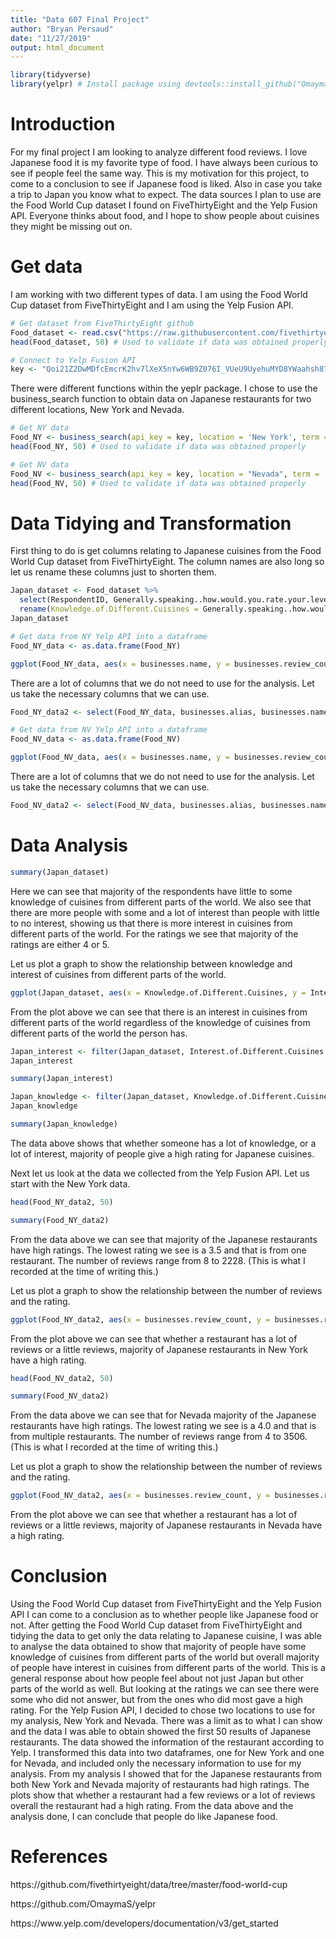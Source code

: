 ---
title: "Data 607 Final Project"
author: "Bryan Persaud"
date: "11/27/2019"
output: html_document
---

```{r}
library(tidyverse)
library(yelpr) # Install package using devtools::install_github("OmaymaS/yelpr")
```

# Introduction

For my final project I am looking to analyze different food reviews. I love Japanese food it is my favorite type of food. I have always been curious to see if people feel the same way. This is my motivation for this project, to come to a conclusion to see if Japanese food is liked. Also in case you take a trip to Japan you know what to expect. The data sources I plan to use are the Food World Cup dataset I found on FiveThirtyEight and the Yelp Fusion API.  Everyone thinks about food, and I hope to show people about cuisines they might be missing out on. 


# Get data 

I am working with two different types of data. I am using the Food World Cup dataset from FiveThirtyEight and I am using the Yelp Fusion API.

```{r}
# Get dataset from FiveThirtyEight github
Food_dataset <- read.csv("https://raw.githubusercontent.com/fivethirtyeight/data/master/food-world-cup/food-world-cup-data.csv", na.strings = c("", "N/A"))
head(Food_dataset, 50) # Used to validate if data was obtained properly
```

```{r}
# Connect to Yelp Fusion API
key <- "Qoi21Z2DwMDfcEmcrK2hv7lXeX5nYw6WB9Z076I_VUeU9UyehuMYD8YWaahsh87AEUzZah1xqDJxDIwVyHzPMbxIoou3S5RocQ5KGntB-SXsQQngkLGDcI69BhHOXXYx"
```

There were different functions within the yeplr package. I chose to use the business_search function to obtain data on Japanese restaurants for two different locations, New York and Nevada.

```{r}
# Get NY data
Food_NY <- business_search(api_key = key, location = 'New York', term = 'Japanese', limit = 50)
head(Food_NY, 50) # Used to validate if data was obtained properly
```

```{r}
# Get NV data
Food_NV <- business_search(api_key = key, location = "Nevada", term = 'Japanese', limit = 50)
head(Food_NV, 50) # Used to validate if data was obtained properly
```


# Data Tidying and Transformation

First thing to do is get columns relating to Japanese cuisines from the Food World Cup dataset from FiveThirtyEight. The column names are also long so let us rename these columns just to shorten them.

```{r}
Japan_dataset <- Food_dataset %>%
  select(RespondentID, Generally.speaking..how.would.you.rate.your.level.of.knowledgeÊof.cuisines.from.different.parts.of.the.world., How.much..if.at.all..are.you.interested.in.cuisines.from.different.parts.of.the.world., Please.rate.how.much.you.like.the.traditional.cuisine.of.Japan.) %>%
  rename(Knowledge.of.Different.Cuisines = Generally.speaking..how.would.you.rate.your.level.of.knowledgeÊof.cuisines.from.different.parts.of.the.world., Interest.of.Different.Cuisines = How.much..if.at.all..are.you.interested.in.cuisines.from.different.parts.of.the.world., Japanese.Cuisine.Ratings = Please.rate.how.much.you.like.the.traditional.cuisine.of.Japan.)
Japan_dataset
```

```{r}
# Get data from NY Yelp API into a dataframe
Food_NY_data <- as.data.frame(Food_NY)
```

```{r}
ggplot(Food_NY_data, aes(x = businesses.name, y = businesses.review_count)) + geom_bar(stat = "identity") + theme(axis.text.x = element_text(angle = 75, hjust = 1)) # Plot used to validate if data was obtained properly
```

There are a lot of columns that we do not need to use for the analysis. Let us take the necessary columns that we can use. 

```{r}
Food_NY_data2 <- select(Food_NY_data, businesses.alias, businesses.name, businesses.review_count, businesses.rating, businesses.price)
```

```{r}
# Get data from NV Yelp API into a dataframe
Food_NV_data <- as.data.frame(Food_NV)
```

```{r}
ggplot(Food_NV_data, aes(x = businesses.name, y = businesses.review_count)) + geom_bar(stat = "identity") + theme(axis.text.x = element_text(angle = 75, hjust = 1)) # Plot used to validate if data was obtained properly
```

There are a lot of columns that we do not need to use for the analysis. Let us take the necessary columns that we can use.

```{r}
Food_NV_data2 <- select(Food_NV_data, businesses.alias, businesses.name, businesses.review_count, businesses.rating, businesses.price)
```

# Data Analysis

```{r}
summary(Japan_dataset)
```

Here we can see that majority of the respondents have little to some knowledge of cuisines from different parts of the world. We also see that there are more people with some and a lot of interest than people with little to no interest, showing us that there is more interest in cuisines from different parts of the world. For the ratings we see that majority of the ratings are either 4 or 5.

Let us plot a graph to show the relationship between knowledge and interest of cuisines from different parts of the world.

```{r}
ggplot(Japan_dataset, aes(x = Knowledge.of.Different.Cuisines, y = Interest.of.Different.Cuisines)) + geom_bar(stat = "identity") + theme(axis.text.x = element_text(angle = 75))
```

From the plot above we can see that there is an interest in cuisines from different parts of the world regardless of the knowledge of cuisines from different parts of the world the person has.

```{r}
Japan_interest <- filter(Japan_dataset, Interest.of.Different.Cuisines == "A lot")
Japan_interest
```

```{r}
summary(Japan_interest)
```

```{r}
Japan_knowledge <- filter(Japan_dataset, Knowledge.of.Different.Cuisines == "Advanced")
Japan_knowledge
```

```{r}
summary(Japan_knowledge)
```

The data above shows that whether someone has a lot of knowledge, or a lot of interest, majority of people give a high rating for Japanese cuisines.

Next let us look at the data we collected from the Yelp Fusion API. Let us start with the New York data.

```{r}
head(Food_NY_data2, 50)
```

```{r}
summary(Food_NY_data2)
```

From the data above we can see that majority of the Japanese restaurants have high ratings. The lowest rating we see is a 3.5 and that is from one restaurant. The number of reviews range from 8 to 2228. (This is what I recorded at the time of writing this.)

Let us plot a graph to show the relationship between the number of reviews and the rating.

```{r}
ggplot(Food_NY_data2, aes(x = businesses.review_count, y = businesses.rating)) + geom_point() + theme(axis.text.x = element_text(angle = 75, hjust = 1))
```

From the plot above we can see that whether a restaurant has a lot of reviews or a little reviews, majority of Japanese restaurants in New York have a high rating.

```{r}
head(Food_NV_data2, 50)
```

```{r}
summary(Food_NV_data2)
```

From the data above we can see that for Nevada majority of the Japanese restaurants have high ratings. The lowest rating we see is a 4.0 and that is from multiple restaurants. The number of reviews range from 4 to 3506. (This is what I recorded at the time of writing this.)

Let us plot a graph to show the relationship between the number of reviews and the rating. 

```{r}
ggplot(Food_NV_data2, aes(x = businesses.review_count, y = businesses.rating)) + geom_point() + theme(axis.text.x = element_text(angle = 75, hjust = 1))
```

From the plot above we can see that whether a restaurant has a lot of reviews or a little reviews, majority of Japanese restaurants in Nevada have a high rating. 

# Conclusion

Using the Food World Cup dataset from FiveThirtyEight and the Yelp Fusion API I can come to a conclusion as to whether people like Japanese food or not. After getting the Food World Cup dataset from FiveThirtyEight and tidying the data to get only the data relating to Japanese cuisine, I was able to analyse the data obtained to show that majority of people have some knowledge of cuisines from different parts of the world but overall majority of people have interest in cuisines from different parts of the world. This is a general response about how people feel about not just Japan but other parts of the world as well. But looking at the ratings we can see there were some who did not answer, but from the ones who did most gave a high rating. For the Yelp Fusion API, I decided to chose two locations to use for my analysis, New York and Nevada. There was a limit as to what I can show and the data I was able to obtain showed the first 50 results of Japanese restaurants. The data showed the information of the restaurant according to Yelp. I transformed this data into two dataframes, one for New York and one for Nevada,  and included only the necessary information to use for my analysis. From my analysis I showed that for the Japanese restaurants from both New York and Nevada majority of restaurants had high ratings. The plots show that whether a restaurant had a few reviews or a lot of reviews overall the restaurant had a high rating. From the data above and the analysis done, I can conclude that people do like Japanese food. 

# References

https://github.com/fivethirtyeight/data/tree/master/food-world-cup

https://github.com/OmaymaS/yelpr

https://www.yelp.com/developers/documentation/v3/get_started